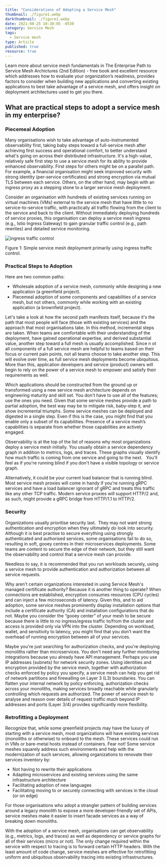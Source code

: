 ```yaml
---
title: "Considerations of Adopting a Service Mesh"
thumbnail: ./figure1.webp
darkthumbnail: ./figure1.webp
date: 2021-08-25 10:30:05 -0530
category: Service Mesh
tags:
  - Service mesh
type: Article
published: true
resource: true
---
```





<ResourcesWrapper>
  <div className="intro">
    <p>Learn more about service mesh fundamentals in <Link className="blog" to="/learn/service-mesh-books/the-enterprise-path-to-service-mesh-architectures-2nd-edition">The Enterprise Path to Service Mesh Archictures (2nd Edition)</Link> -  free book and excellent resource which addresses how to evaluate your organization’s readiness, provides factors to consider when building new applications and converting existing applications to best take advantage of a service mesh, and offers insight on deployment architectures used to get you there.</p>
  </div>

<h2>What are practical steps to adopt a service mesh in my enterprise? </h2>

<h3>Piecemeal Adoption</h3>
<p>
  Many organisations wish to take advantage of auto-instrumented observability
  first, taking baby steps toward a full-service mesh after achieving first
  success and operational comfort, to better understand what's going on across
  their distributed infrastructure. It's a high-value, relatively safe first
  step to use a service mesh for its ability to provide enhanced observability.
  First steps for others might be on a parallel path. For example, a financial
  organisation might seek improved security with strong identity (per-service
  certificates) and strong encryption via mutual TLS between each service.
  Others, on the other hand, may begin with an ingress proxy as a stepping stone
  to a larger service mesh deployment.
</p>
<p>
  Consider an organisation with hundreds of existing services running on virtual
  machines (VMs) external to the service mesh that have little to no
  service-to-service traffic, with practically all traffic flowing from the
  client to the service and back to the client. Without immediately deploying
  hundreds of service proxies, this organisation can deploy a service mesh
  ingress (e.g., Istio Ingress Gateway) to gain granular traffic control (e.g.,
  path rewrites) and detailed service monitoring.
</p>
<div className="center">
  <img src={Traffic} align="center" alt="ingress traffic control" />
  <p>
    Figure 1: Simple service mesh deployment primarily using ingress traffic
    control.
  </p>
</div>

<h3>Practical Steps to Adoption</h3>
<p>Here are two common paths:</p>
<ul>
  <li>
    Wholesale adoption of a service mesh, commonly while designing a new
    application (a greenfield project).
  </li>
  <li>
    Piecemeal adoption of some components and capabilities of a service mesh,
    but not others, commonly while working with an existing application (a
    brownfield project).
  </li>
</ul>
<p>
  Let's take a look at how the second path manifests itself, because it's the
  path that most people will face (those with existing services) and the
  approach that most organisations take. In this method, incremental steps are
  taken. When teams are comfortable with their understanding of the deployment,
  have gained operational expertise, and derived substantial value, another step
  toward a full mesh is usually accomplished. Since n ot all components of a
  full service mesh are helpful to teams based on their focus or current pain
  points, not all teams choose to take another step. This will evolve over time,
  as full service mesh deployments become ubiquitous. More than this,
  application developers and service (product) owners will begin to rely on the
  power of a service mesh to empower and satisfy their requirements as well.
</p>
<p>
  Which applications should be constructed from the ground up or transformed
  using a new service mesh architecture depends on engineering maturity and
  skill set. You don't have to use all of the features; use the ones you need.
  Given that some service meshes provide a path to partial adoption, the best
  way may be to mitigate risk, baby-step it, and show incremental triumphs. Some
  service meshes can be deployed and digested in a single step. Even if this is
  the case, you might find that you enable only a subset of its capabilities.
  Presence of a service mesh’s capabilities is separate from whether those
  capabilities are actively engaged.
</p>
<p>
  Observability is at the top of the list of reasons why most organizations
  deploy a service mesh initially. You usually obtain a service dependency graph
  in addition to metrics, logs, and traces. These graphs visually identify how
  much traffic is coming from one service and going to the next.   You'll feel
  as if you're running blind if you don't have a visible topology or service
  graph.
</p>
<p>
  Alternatively, it could be your current load balancer that is running blind. 
  Most service mesh proxies will come in handy if you're running gRPC services
  and have a load balancer ignorant of gRPC and treats this traffic like any
  other TCP traffic. Modern service proxies will support HTTP/2 and, as such,
  might provide a gRPC bridge from HTTP/1.1 to HTTP/2.
</p>

<h3>Security</h3>

<p>
  Organizations usually prioritise security last.  They may not want strong
  authentication and encryption when they ultimately do look into security.
  Although it is best practise to secure everything using strongly authenticated
  and authorised services, some organisations fail to do so, resulting in soft,
  gooey centres in their microservices deployments. Some teams are content to
  secure the edge of their network, but they still want the observability and
  control that a service mesh can provide.
</p>
<div className="fact">
  <p>
    Needless to say, it is recommended that you run workloads securely, using a
    service mesh to provide authentication and authorization between all service
    requests.
  </p>
</div>
<p>
  Why aren't certain organizations interested in using Service Mesh's managed
  certificate authority? Because it is another thing to operate? When
  connections are established, encryption consumes resources (CPU cycles) and
  can inject a few microseconds of latency. Given this, and to aid adoption,
  some service meshes prominently display installation options that include a
  certificate authority (CA) and installation configurations that do not. Maybe
  you consider the “gooey center” of your mesh to be secure because there is
  little to no ingress/egress traffic to/from the cluster and access is provided
  only via VPN into the cluster. Depending on workload, wallet, and sensitivity
  to latency, you might find that you don’t want the overhead of running
  encryption between all of your services.
</p>
<p>
  Maybe you're just searching for authorization checks, and you're deploying
  monoliths rather than microservices. You don't need any further monitoring
  integrations because you already have API management. Perhaps you use IP
  addresses (subnets) for network security zones. Using identities and
  encryption provided by the service mesh, together with authorization checks
  enforced by policy you specify, a service mesh can help you get rid of network
  partitions and firewalling on Layer 3 (L3) boundaries. You can flatten your
  internal network by policy enforcing, authorization checks across your
  monoliths, making services broadly reachable while granularly controlling
  which requests are authorized. The power of service mesh to analyse and reason
  over details of request traffic much beyond IP addresses and ports (Layer 3/4)
  provides significantly more flexibility.
</p>
<h3>Retrofitting a Deployment</h3>
<p>
  Recognize that, while some greenfield projects may have the luxury of starting
  with a service mesh, most organizations will have existing services (monoliths
  or otherwise) to onboard to the mesh. These services could run in VMs or
  bare-metal hosts instead of containers. Fear not! Some service meshes squarely
  address such environments and help with the modernization of such services,
  allowing organizations to renovate their services inventory by:
</p>
<ul>
  <li>Not having to rewrite their applications</li>
  <li>
    Adapting microservices and existing services using the same infrastructure
    architecture
  </li>
  <li>Facilitating adoption of new languages</li>
  <li>
    Facilitating moving to or securely connecting with services in the cloud (or
    on edge)
  </li>
</ul>
<p>
  For those organisations who adopt a strangler pattern of building services
  around a legacy monolith to expose a more developer-friendly set of APIs,
  service meshes make it easier to insert facade services as a way of breaking
  down monoliths.
</p>
<p>
  With the adoption of a service mesh, organisations can get observability
  (e.g., metrics, logs, and traces) as well as dependency or service graphs for
  all of their services (micro or not). The only change required within the
  service with respect to tracing is to forward certain HTTP headers. With the
  least amount of code change, service meshes are effective for retrofitting
  uniform and ubiquitous observability tracing into existing infrastructures.
</p>

</ResourcesWrapper>
